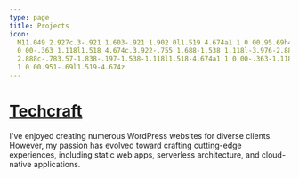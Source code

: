 ```yaml
---
type: page
title: Projects
icon:
  M11.049 2.927c.3-.921 1.603-.921 1.902 0l1.519 4.674a1 1 0 00.95.69h4.915c.969 0 1.371 1.24.588 1.81l-3.976 2.888a1 1
  0 00-.363 1.118l1.518 4.674c.3.922-.755 1.688-1.538 1.118l-3.976-2.888a1 1 0 00-1.176 0l-3.976
  2.888c-.783.57-1.838-.197-1.538-1.118l1.518-4.674a1 1 0 00-.363-1.118l-3.976-2.888c-.784-.57-.38-1.81.588-1.81h4.914a1
  1 0 00.951-.69l1.519-4.674z
---
```



<h1 className="mb-0 m-page-heading">
  <a href="#techcraft">Techcraft</a>
</h1>

<p className="mt-1 m-sub-text">
  I've enjoyed creating numerous WordPress websites for diverse clients. However, my passion has evolved toward crafting
  cutting-edge experiences, including static web apps, serverless architecture, and cloud-native applications.
</p>

<AllProjects />
